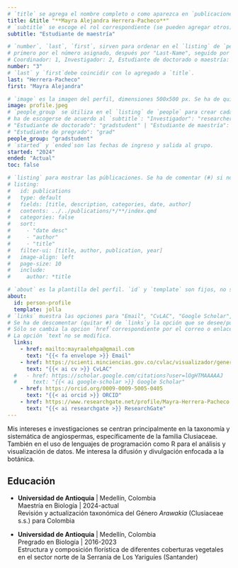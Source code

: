 ```yaml
---
# `title` se agrega el nombre completo o como aparezca en `publicaciones`.
title: &title "**Mayra Alejandra Herrera-Pacheco**"
# `subtitle` se escoge el rol correspondiente (se pueden agregar otros), se eliminan los otros.
subtitle: "Estudiante de maestría"

# `number`, `last`, `first`, sirven para ordenar en el `listing` de `people`.
# primero por el número asignado, después por "Last-Name", seguido por "First Name"
# Coordinador: 1, Investigador: 2, Estudiante de doctorado o maestría: 3, Estudiante de pregrado: 4
number: "3"
# `last` y `first`debe coincidir con lo agregado a `title`.
last: "Herrera-Pacheco"
first: "Mayra Alejandra"

# `image` es la imagen del perfil, dimensiones 500x500 px. Se ha de quitar la #.
image: profile.jpeg
# `people_group` se útiliza en el `listing` de `people` para crear cada grupo
# ha de escogerse de acuerdo al `subtitle`: "Investigador": "researcher" 
# "Estudiante de doctorado": "gradstudent" | "Estudiante de maestría": "undergradstudent"
# "Estudiante de pregrado": "grad"
people_group: "gradstudent"
# `started` y `ended`son las fechas de ingreso y salida al grupo.
started: "2024"
ended: "Actual"
toc: false

# `listing` para mostrar las públicaciones. Se ha de comentar (#) si no hay publicacones.
# listing: 
#   id: publications
#   type: default
#   fields: [title, description, categories, date, author]
#   contents: ../../publications/*/**/index.qmd
#   categories: false
#   sort:
#     - "date desc"
#     - "author"
#     - "title"
#   filter-ui: [title, author, publication, year]
#   image-align: left
#   page-size: 10
#   include:
#     author: *title

# `about` es la plantilla del perfil. `id` y `template` son fijos, no se cambian.
about:
  id: person-profile
  template: jolla
# `links` muestra las opciones para "Email", "CvLAC", "Google Scholar", "ORCID", "ResearchGate"
# Se ha de descomentar (quitar #) de `links`y la opción que se desee/pueda agregar
# Sólo se cambia la opcion `href`correspondiente por el correo o enlace adecuado.
# La opción `text`no se modifica.
  links:
    - href: mailto:mayraalehpa@gmail.com
      text: "{{< fa envelope >}} Email"
    - href: https://scienti.minciencias.gov.co/cvlac/visualizador/generarCurriculoCv.do?cod_rh=0001698968
      text: "{{< ai cv >}} CvLAC"
  #   - href: https://scholar.google.com/citations?user=lOgHTMAAAAAJ
  #     text: "{{< ai google-scholar >}} Google Scholar"
    - href: https://orcid.org/0009-0009-5005-0405
      text: "{{< ai orcid >}} ORCID"
    - href: https://www.researchgate.net/profile/Mayra-Herrera-Pacheco
      text: "{{< ai researchgate >}} ResearchGate"
---
```


:::{#person-profile}
:::

<!-- Justamente debajo de esta línea se agrega la descripción deseada. -->

Mis intereses e investigaciones se centran principalmente en la taxonomía y sistemática de angiospermas, específicamente de la familia Clusiaceae. También en el uso de lenguajes de programación como R para el análisis y visualización de datos. Me interesa la difusión y divulgación enfocada a la botánica. 

<!-- Se agregan los capos de educación deseados. Siguiendo los ejemplos. Los campos no utilizados se pueden comentar o eliminar. -->
## Educación

-   **Universidad de Antioquia** \| Medellín, Colombia\
    Maestría en Biología \| 2024-actual\
    Revisión y actualización taxonómica del Género *Arawakia* (Clusiaceae s.s.) para Colombia

-   **Universidad de Antioquia** \| Medellín, Colombia\
    Pregrado en Biología \| 2016-2023\
    Estructura y composición florística de diferentes coberturas vegetales en el sector norte de la Serranía de Los Yariguíes (Santander)

<!-- No es necesario agregar las públicaciones manualmente. Se genera gracias al `listing` `publications`. Se puede eliminar o comentar si no hay publicaciones.-->
<!-- ## Publicaciones -->

<!-- ::: {#publications} -->
<!-- ::: -->